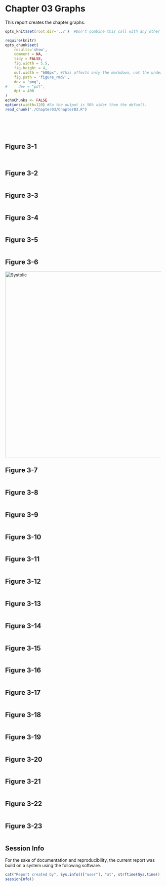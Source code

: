 Chapter 03 Graphs
=================================================
This report creates the chapter graphs.

<!--  Set the working directory to the repository's base directory; this assumes the report is nested inside of only one directory.-->
```r
opts_knit$set(root.dir='../')  #Don't combine this call with any other chunk -especially one that uses file paths.
```

<!-- Set the report-wide options, and point to the external code file. -->
```r
require(knitr)
opts_chunk$set(
    results='show', 
    comment = NA, 
    tidy = FALSE,
    fig.width = 5.5, 
    fig.height = 4, 
    out.width = "600px", #This affects only the markdown, not the underlying png file.  The height will be scaled appropriately.
    fig.path = 'figure_rmd/',     
    dev = "png",
#     dev = "pdf",
    dpi = 400
)
echoChunks <- FALSE
options(width=120) #So the output is 50% wider than the default.
read_chunk("./Chapter03/Chapter03.R") 
```
<!-- Load the packages.  Suppress the output when loading packages. --> 
```r
```

<!-- Load any Global functions and variables declared in the R file.  Suppress the output. --> 
```r
```

<!-- Declare any global functions specific to a Rmd output.  Suppress the output. --> 
```r
```

<!-- Load the datasets.   -->
```r
```

<!-- Tweak the datasets.   -->
```r
```

## Figure 3-1
```r
```
```r
```

## Figure 3-2
```r
```

## Figure 3-3
```r
```

## Figure 3-4
```r
```

## Figure 3-5
```r
```

## Figure 3-6
<img src="./../Chapter02/figure_rmd/Figure02_01.png" alt="Systolic" style="width: 600px;"/>

## Figure 3-7
```r
```

## Figure 3-8
```r
```

## Figure 3-9
```r
```

## Figure 3-10
```r
```

## Figure 3-11
```r
```

## Figure 3-12
```r
```

## Figure 3-13
```r
```

## Figure 3-14
```r
```

## Figure 3-15
```r
```

## Figure 3-16
```r
```

## Figure 3-17
```r
```

## Figure 3-18
```r
```

## Figure 3-19
```r
```

## Figure 3-20
```r
```

## Figure 3-21
```r
```

## Figure 3-22
```r
```

## Figure 3-23
```r
```

## Session Info
For the sake of documentation and reproducibility, the current report was build on a system using the following software.

```r
cat("Report created by", Sys.info()["user"], "at", strftime(Sys.time(), "%F, %T %z"))
sessionInfo()
```
